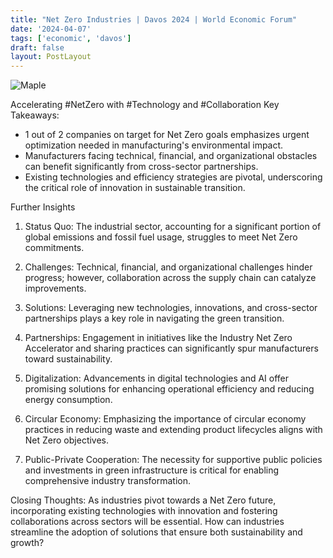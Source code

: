 ```yaml
---
title: "Net Zero Industries | Davos 2024 | World Economic Forum"
date: '2024-04-07'
tags: ['economic', 'davos']
draft: false
layout: PostLayout
---
```


<div className="flex justify-center">
<div className="my-1 w-full px-2 xl:my-1 xl:w-1/2 xl:px-2">
    <img src="https://img.youtube.com/vi/V2axFZWpSvQ/0.jpg" alt="Maple" className="mx-auto h-58 w-auto" />
</div>
</div>

Accelerating #NetZero with #Technology and #Collaboration
Key Takeaways:
- 1 out of 2 companies on target for Net Zero goals emphasizes urgent optimization needed in manufacturing's environmental impact.
- Manufacturers facing technical, financial, and organizational obstacles can benefit significantly from cross-sector partnerships.
- Existing technologies and efficiency strategies are pivotal, underscoring the critical role of innovation in sustainable transition.

Further Insights
1. Status Quo:
The industrial sector, accounting for a significant portion of global emissions and fossil fuel usage, struggles to meet Net Zero commitments.

2. Challenges:
Technical, financial, and organizational challenges hinder progress; however, collaboration across the supply chain can catalyze improvements.

3. Solutions:
Leveraging new technologies, innovations, and cross-sector partnerships plays a key role in navigating the green transition.

4. Partnerships:
Engagement in initiatives like the Industry Net Zero Accelerator and sharing practices can significantly spur manufacturers toward sustainability.

5. Digitalization:
Advancements in digital technologies and AI offer promising solutions for enhancing operational efficiency and reducing energy consumption.

6. Circular Economy:
Emphasizing the importance of circular economy practices in reducing waste and extending product lifecycles aligns with Net Zero objectives.

7. Public-Private Cooperation:
The necessity for supportive public policies and investments in green infrastructure is critical for enabling comprehensive industry transformation.

Closing Thoughts:
As industries pivot towards a Net Zero future, incorporating existing technologies with innovation and fostering collaborations across sectors will be essential. How can industries streamline the adoption of solutions that ensure both sustainability and growth?
